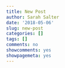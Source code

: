 ```yaml
---
title: New Post
author: Sarah Salter
date: '2018-05-06'
slug: new-post
categories: []
tags: []
comments: no
showcomments: yes
showpagemeta: yes
---
```


